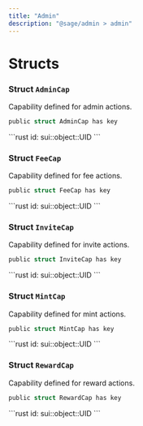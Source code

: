 ```yaml
---
title: "Admin"
description: "@sage/admin > admin"
---
```


# Structs

### Struct `AdminCap`

Capability defined for admin actions.

```rust
public struct AdminCap has key
```

<Expandable title="Fields">
  ```rust
  id: sui::object::UID
  ```
</Expandable>

### Struct `FeeCap`

Capability defined for fee actions.

```rust
public struct FeeCap has key
```

<Expandable title="Fields">
  ```rust
  id: sui::object::UID
  ```
</Expandable>

### Struct `InviteCap`

Capability defined for invite actions.

```rust
public struct InviteCap has key
```

<Expandable title="Fields">
  ```rust
  id: sui::object::UID
  ```
</Expandable>

### Struct `MintCap`

Capability defined for mint actions.

```rust
public struct MintCap has key
```

<Expandable title="Fields">
  ```rust
  id: sui::object::UID
  ```
</Expandable>

### Struct `RewardCap`

Capability defined for reward actions.

```rust
public struct RewardCap has key
```

<Expandable title="Fields">
  ```rust
  id: sui::object::UID
  ```
</Expandable>
